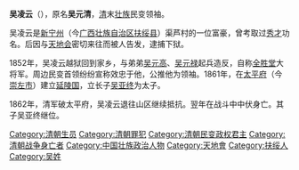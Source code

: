 {{unreferenced|time=2016-01-10T09:49:17+00:00}}
'''吴凌云'''（{{bd|？||1863年||}}），原名'''吴元清'''，[[清|清]]末[[壮族|壮族]]民变领袖。

吴凌云是[[新宁州|新宁州]]（今[[广西壮族自治区|广西壮族自治区]][[扶绥县|扶绥县]]）渠芦村的一位富豪，曾考取过[[秀才|秀才]]功名。后因与[[天地会|天地会]]密切来往而被人告发，逮捕下狱。

1852年，吴凌云越狱回到家乡，与弟弟[[吴元高|吴元高]]、[[吴元禄|吴元禄]]起兵造反，自称[[全胜堂|全胜堂]]大将军。周边民变首领纷纷宣称效忠于他，公推他为领袖。1861年，在[[太平府_(广西省)|太平府]]（今[[崇左市|崇左市]]）建立[[延陵国|延陵国]]，立长子[[吴亚终|吴亚终]]为太子。

1862年，清军破太平府，吴凌云退往山区继续抵抗。翌年在战斗中中伏身亡。其子吴亚终继位。

[[Category:清朝生员|Category:清朝生员]]
[[Category:清朝罪犯|Category:清朝罪犯]]
[[Category:清朝民变政权君主|Category:清朝民变政权君主]]
[[Category:清朝战争身亡者|Category:清朝战争身亡者]]
[[Category:中国壮族政治人物|Category:中国壮族政治人物]]
[[Category:天地會|Category:天地會]]
[[Category:扶绥人|Category:扶绥人]]
[[Category:吴姓|Category:吴姓]]